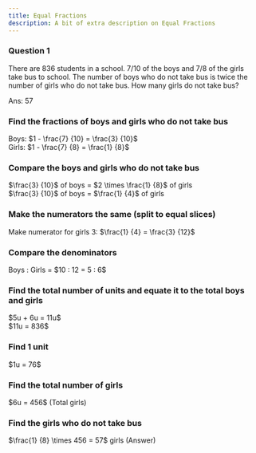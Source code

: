 ```yaml
---
title: Equal Fractions
description: A bit of extra description on Equal Fractions
---
```




### Question 1

<Callout title="Question">
  There are 836 students in a school. 7/10 of the boys and 7/8 of the girls take
  bus to school. The number of boys who do not take bus is twice the number of
  girls who do not take bus. How many girls do not take bus?
</Callout>

<Accordions>

  <Accordion title="Answer Walkthrough">
    <p className="ml-11">Ans: 57</p>
<div className="steps">
  <div className="step">
    <h3>Find the fractions of boys and girls who do not take bus</h3>
    Boys: $1 - \frac{7}
    {10} = \frac{3}
    {10}$<br />
    Girls: $1 - \frac{7}
    {8} = \frac{1}
    {8}$
  </div>
  <div className="step">
    <h3>Compare the boys and girls who do not take bus</h3>
    <div className="flex flex-wrap space-between">
  <EqualPartPieChartComponent title={"Boys"} slices={3} />
  <EqualPartPieChartComponent title={"Girls"} slices={1} />
</div>
    $\frac{3}
    {10}$ of boys = $2 \times \frac{1}
    {8}$ of girls<br />
    $\frac{3}
    {10}$ of boys = $\frac{1}
    {4}$ of girls
  </div>
  <div className="step">
    <h3>Make the numerators the same (split to equal slices)</h3>
   Make numerator for  girls 3: $\frac{1}
    {4} = \frac{3}
    {12}$
  </div>
  <div className="step">
    <h3>Compare the denominators</h3>
    Boys : Girls = $10 : 12 = 5 : 6$
  </div>
  <div className="step">
    <h3>
      Find the total number of units and equate it to the total boys and girls
    </h3>
    $5u + 6u = 11u$ <br />
    $11u = 836$
  </div>
  <div className="step">
    <h3>Find 1 unit</h3>
    $1u = 76$
  </div>
  <div className="step">
    <h3>Find the total number of girls</h3>
    $6u = 456$ (Total girls)
  </div>
  <div className="step">
    <h3>Find the girls who do not take bus</h3>
    $\frac{1}
    {8} \times 456 = 57$ girls (Answer)
  </div>
</div>
  </Accordion>
</Accordions>
